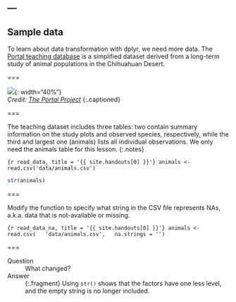 ---
---

## Sample data

To learn about data transformation with dplyr, we need more data. The [Portal teaching database](http://github.com/weecology/portal-teachingdb) is a simplified dataset derived from a long-term study of animal populations in the Chihuahuan Desert.

===

![]({{ site.baseurl }}/images/portal-oct-07-15.jpg){: width="40%"}  
*Credit: [The Portal Project](https://portalproject.wordpress.com)*
{:.captioned}

===

The teaching dataset includes three tables: two contain summary information on the study plots and observed species, respectively, while the third and largest one (animals) lists all individual observations. We only need the animals table for this lesson.
{:.notes}

```{r read_data, title = '{{ site.handouts[0] }}'}
animals <- read.csv('data/animals.csv')
```
```r
str(animals)
```

===

Modify the function to specify what string in the CSV file represents NAs, a.k.a. data that is not-available or missing.

```{r read_data_na, title = '{{ site.handouts[0] }}'}
animals <- read.csv(
  'data/animals.csv',
  na.strings = '')
```

===

Question
: What changed?

Answer
: {:.fragment} Using `str()` shows that the factors have one less level, and the empty string is no longer included.

